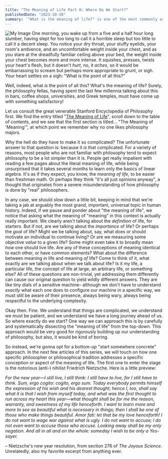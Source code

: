 ```yaml
---
title: "The Meaning of Life Part 0: Where Do We Start?"
publishedDate: "2023-10-30"
summary: '"What is the meaning of life?" is one of the most commonly asked philosophical questions. It''s also a question that is far more complicated than most people think, going far beyond any one-liner, retweeted quote, or expertly SEO''d blog article. But fear not, for our trusty philosopher friends have given us a few millennia worth of rigorous food for thought. So let''s get ready to throw away the answers we were growing out of, and let''s dive in.'
---
```


![My Image](/blog-images/2/scene.png)
One morning, you wake up from a five and a half hour long slumber, having slept for too long to call it a horrible sleep but too little to call it a decent sleep. You notice your dry throat, your stuffy eyelids, your room's ambience, and an uncomfortable weight inside your chest, and as you stare at the dreadfully familiar ceiling above your bed, the weight inside your chest becomes more and more intense. It squishes, presses, twists your heart's flesh, but it doesn't _hurt_, no, it _aches_, so it would be embarrassing to scream but perhaps more appropriate to grunt, or sigh. Your heart settles on a sigh: "What is the point of all this?"

Well, indeed, what _is_ the point of all this? What's the meaning of life? Surely, the philosophy fellas, having spent the last few millennia talking about this in bars, coffee shops, universities, and Greek temples, must have come up with something satisfactory!

Let us consult the great venerable Stanford Encyclopedia of Philosophy first. We find the entry titled "[The Meaning of Life](https://plato.stanford.edu/entries/life-meaning/)", scroll down to the table of contents, and we see that the first section is titled… "The Meaning of 'Meaning'", at which point we remember why no one likes philosophy majors.

Why the hell do they have to make it so complicated? The unfortunate answer to that question is: because it _is_ that complicated. For a variety of reasons, most people who are not familiar with philosophy tend to expect philosophy to be a lot simpler than it is. People get really impatient with reading a few pages about the literal meaning of life, while being unsurprised that it takes several months to learn only the basics of linear algebra. It's as if they expect, you know, the _meaning of life,_ to be easier than freshman math. Or perhaps they think "it's all just opinions anyway", a thought that originates from a severe misunderstanding of how philosophy is done by "real" philosophers.

In any case, we should slow down a little bit, keeping in mind that we're taking a jab at arguably the most grand, important, universal topic in human history. Indeed, if we pause and ponder about "the meaning of life", we notice that asking what the meaning of "meaning" in this context is actually really important. We clearly aren't talking about the _definition_ of life, for starters. But if not, are we talking about the _importance_ of life? Or perhaps the _goal_ of life? Might we be talking about, say, what does or should motivate an individual to continue living? Or are we measuring some objective _value_ to a given life? Some might even take it to broadly mean _how_ one should live life. Are any of these conceptions of meaning identical to each other, or have common elements? What about the difference between meaning _in_ life and meaning _of_ life? Come to think of it, what exactly are we talking about when we talk about life? Is it my life, a particular life, the concept of life at large, an arbitrary life, or something else? All of these questions are non-trivial, yet addressing them differently can cause our original question to yield wildly different answers. They are like tiny dials of a sensitive machine– although we don't have to understand _exactly_ what each one does to configure our machine in a specific way, we must still be aware of their presence, always being wary, always being respectful to the underlying complexity.

Okay then. Fine. We understand that things are complicated, we understand we must be patient, and we understand we have a long journey ahead of us. So where exactly do we start? One way we can approach this is by carefully and systematically dissecting the "meaning of life" from the top-down. This approach would be very good for rigorously building up our understanding of philosophy, but also, it would be kind of boring.

So instead, we're gonna opt for a bottom-up "start somewhere concrete" approach. In the next few articles of this series, we will touch on how one specific philosopher or philosophical tradition addresses a specific conception or aspect of the meaning of life. The first one to enter the stage is the notorious (anti-) nihilist Friedrich Nietzsche. Here is a little preview:

​​*For the new year&mdash;I still live, I still think: I still have to live, for I still have to think. Sum, ergo cogito: cogito, ergo sum. Today everybody permits himself the expression of his wish and his dearest thought; hence I, too, shall say what it is that I wish from myself today, and what was the first thought to run across my heart this year&mdash;what thought shall be for me the reason, warranty, and sweetness of my life henceforth. I want to learn more and more to see as beautiful what is necessary in things; then I shall be one of those who make things beautiful. Amor fati: let that be my love henceforth! I do not want to wage war against what is ugly. I do not want to accuse; I do not even want to accuse those who accuse. Looking away shall be my only negation. And all in all and on the whole: someday I wish to be only a Yes-sayer.*

&ndash; Nietzsche's new year resolution, from section 276 of _The Joyous Science_. Unrelatedly, also my favorite excerpt from anything ever.
